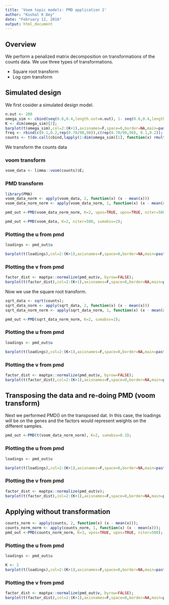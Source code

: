 ```yaml
---
title: 'Voom topic models: PMD application 2'
author: "Kushal K Dey"
date: "February 12, 2016"
output: html_document
---
```


## Overview

We perform a penalized matrix decomposition on transformations of the counts data. We use three types of transformations.

- Square root transform
- Log cpm transform

## Simulated design

We first cosider a simulated design model.

```r
n.out <- 200
omega_sim <- cbind(seq(0.6,0.4,length.out=n.out), 1- seq(0.6,0.4,length.out=n.out));
K <- dim(omega_sim)[2];
barplot(t(omega_sim),col=2:(K+1),axisnames=F,space=0,border=NA,main=paste("No. of clusters=",K),las=1,ylim=c(0,1),cex.axis=1.5,cex.main=1.4)
freq <- rbind(c(0.1,0.2,rep(0.70/98,98)),c(rep(0.70/98,98), 0.1,0.2));
counts <- t(do.call(cbind,lapply(1:dim(omega_sim)[1], function(x) rmultinom(1,1000,prob=omega_sim[x,]%*%freq))));
```

We transform the counts data 

### voom transform

```r
voom_data <- limma::voom(counts)$E;
```

### PMD transform 

```r
library(PMA)
voom_data_norm <- apply(voom_data, 2, function(x) (x - mean(x)))
voom_data_norm_norm <- apply(voom_data_norm, 1, function(x) (x - mean(x)))
```

```r
pmd_out <-PMD(voom_data_norm_norm, K=2, vpos=TRUE, upos=TRUE, niter=500, sumabsv=2);
```

```r
pmd_out <-PMD(voom_data, K=2, niter=500, sumabsv=2);
```

### Plotting the u from pmd

```r
loadings <- pmd_out$u
```

```r
barplot(t(loadings),col=2:(K+1),axisnames=F,space=0,border=NA,main=paste("Structure Plot, K=",K),las=1,cex.axis=1.5,cex.main=1.4)
```

### Plotting the v from pmd

```r
factor_dist <- maptpx::normalize(pmd_out$v, byrow=FALSE);
barplot(t(factor_dist),col=2:(K+1),axisnames=F,space=0,border=NA,main=paste("Factor distribution, K=",K),las=1,cex.axis=1.5,cex.main=1.4)
```

Now we use the square root transform.

```r
sqrt_data <- sqrt(counts);
sqrt_data_norm <- apply(sqrt_data, 2, function(x) (x - mean(x)))
sqrt_data_norm_norm <- apply(sqrt_data_norm, 1, function(x) (x - mean(x)))
```

```r
pmd_out <-PMD(sqrt_data_norm_norm, K=2, sumabsv=2);
```

### Plotting the u from pmd

```r
loadings <- pmd_out$u
```

```r
barplot(t(loadings),col=2:(K+1),axisnames=F,space=0,border=NA,main=paste("Structure Plot, K=",K),las=1,cex.axis=1.5,cex.main=1.4)
```

### Plotting the v from pmd

```r
factor_dist <- maptpx::normalize(pmd_out$v, byrow=FALSE);
barplot(t(factor_dist),col=2:(K+1),axisnames=F,space=0,border=NA,main=paste("Factor distribution, K=",K),las=1,cex.axis=1.5,cex.main=1.4)
```


## Transposing the data and re-doing PMD (voom transform)

Next we performed PMD() on the transposed dat. In this case, the loadings will be on the genes and the factors would represent weights on the different samples.

```r
pmd_out <-PMD(t(voom_data_norm_norm), K=2, sumabsu=0.3);
```

### Plotting the u from pmd

```r
loadings <- pmd_out$u
```

```r
barplot(t(loadings),col=2:(K+1),axisnames=F,space=0,border=NA,main=paste("Facror distribution, K=",K),las=1,cex.axis=1.5,cex.main=1.4)
```

### Plotting the v from pmd

```r
factor_dist <- maptpx::normalize(pmd_out$v);
barplot(t(factor_dist),col=2:(K+1),axisnames=F,space=0,border=NA,main=paste("Structure Plot, K=",K),las=1,ylim=c(0,1),cex.axis=1.5,cex.main=1.4)
```

## Applying without transformation

```r
counts_norm <- apply(counts, 2, function(x) (x - mean(x)));
counts_norm_norm <- apply(counts_norm, 1, function(x) (x - mean(x)));
pmd_out <-PMD(counts_norm_norm, K=3, vpos=TRUE, upos=TRUE, niter=500);
```

### Plotting the u from pmd

```r
loadings <- pmd_out$u
```

```r
K <- 2
barplot(t(loadings),col=2:(K+1),axisnames=F,space=0,border=NA,main=paste("Structure Plot, K=",K),las=1,ylim=c(0,1),cex.axis=1.5,cex.main=1.4)
```

### Plotting the v from pmd

```r
factor_dist <- maptpx::normalize(pmd_out$v, byrow=FALSE);
barplot(t(factor_dist),col=2:(K+1),axisnames=F,space=0,border=NA,main=paste("Factor distribution, K=",K),las=1,cex.axis=1.5,cex.main=1.4)
```

